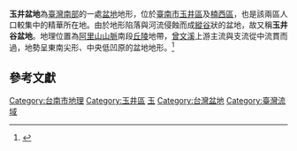 {{refimprove|time=2017-10-05}}

'''玉井盆地'''為[[臺灣|臺灣]][[南臺灣|南部]]的一處[[盆地|盆地]]地形，位於[[臺南市|臺南市]][[玉井區|玉井區]]及[[楠西區|楠西區]]，也是該兩區人口較集中的精華所在地。由於地形陷落與河流侵蝕而成[[縱谷|縱谷]]狀的盆地，故又稱'''玉井谷盆地'''。地理位置為[[阿里山山脈|阿里山山脈]]南段[[丘陵|丘陵]]地帶，[[曾文溪|曾文溪]]上游主流與支流從中流貫而過，地勢呈東南尖形、中央低凹原的盆地地形。<ref>{{Cite web |url=https://tnsychs.tainan.gov.tw/cp.aspx?n=12078 |title=存档副本 |access-date=2021-09-04 |archive-date=2021-09-04 |archive-url=https://web.archive.org/web/20210904192813/https://tnsychs.tainan.gov.tw/cp.aspx?n=12078 |dead-url=no }}</ref>

==參考文獻==
{{reflist}}

{{TW-geo-stub}}
{{臺灣地形}}
{{台灣地景}}
{{DEFAULTSORT:玉井盆地}}
[[Category:台南市地理|Category:台南市地理]]
[[Category:玉井區|Category:玉井區]]
[[Category:台南市旅遊景點|玉]]
[[Category:台灣盆地|Category:台灣盆地]]
[[Category:臺灣流域|Category:臺灣流域]]